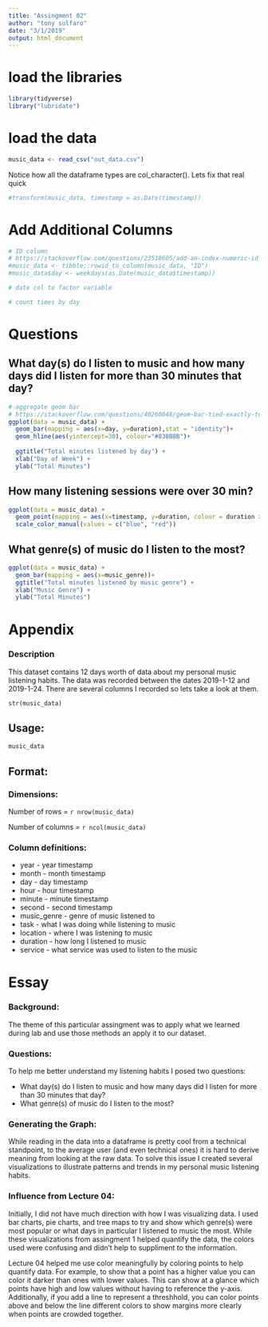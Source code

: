 ```yaml
---
title: "Assingment 02"
author: "tony sulfaro"
date: "3/1/2019"
output: html_document
---
```


# load the libraries
```r
library(tidyverse)
library("lubridate")
```

# load the data
```r
music_data <- read_csv("out_data.csv")
```

Notice how all the dataframe types are col_character(). Lets fix that real quick

```r
#transform(music_data, timestamp = as.Date(timestamp))
```

# Add Additional Columns
```r
# ID column
# https://stackoverflow.com/questions/23518605/add-an-index-numeric-id-column-to-large-data-frame
#music_data <- tibble::rowid_to_column(music_data, "ID")
#music_data$day <- weekdays(as.Date(music_data$timestamp))

# date col to factor variable

# count times by day
```
# Questions

## What day(s) do I listen to music and how many days did I listen for more than 30 minutes that day?
```r
# aggregate geom bar
# https://stackoverflow.com/questions/40260048/geom-bar-tied-exactly-to-x-and-y-axis-without-aggregating
ggplot(data = music_data) +
  geom_bar(mapping = aes(x=day, y=duration),stat = "identity")+
  geom_hline(aes(yintercept=30), colour="#838B8B")+
  
  ggtitle("Total minutes listened by day") +
  xlab("Day of Week") +
  ylab("Total Minutes")
```

## How many listening sessions were over 30 min?
```r
ggplot(data = music_data) +
  geom_point(mapping = aes(x=timestamp, y=duration, colour = duration > 30))+
  scale_color_manual(values = c("blue", "red"))
````


## What genre(s) of music do I listen to the most?
```r
ggplot(data = music_data) +
  geom_bar(mapping = aes(x=music_genre))+
  ggtitle("Total minutes listened by music genre") +
  xlab("Music Genre") +
  ylab("Total Minutes")
```

# Appendix

### Description
This dataset contains 12 days worth of data about my personal music listening habits. The data was recorded between the dates 2019-1-12 and 2019-1-24. There are several columns I recorded so lets take a look at them.

```r
str(music_data)
```

## Usage:
```r
music_data
```

## Format:

### Dimensions:
Number of rows = `r nrow(music_data)`

Number of columns = `r ncol(music_data)`

### Column definitions:
* year - year timestamp
* month - month timestamp
* day - day timestamp
* hour - hour timestamp
* minute - minute timestamp
* second - second timestamp
* music_genre - genre of music listened to
* task - what I was doing while listening to music
* location - where I was listening to music
* duration - how long I listened to music
* service - what service was used to listen to the music

# Essay

### Background:
The theme of this particular assingment was to apply what we learned during lab and use those methods an apply it to our dataset.

### Questions:
To help me better understand my listening habits I posed two questions:

* What day(s) do I listen to music and how many days did I listen for more than 30 minutes that day?
* What genre(s) of music do I listen to the most?

### Generating the Graph:
While reading in the data into a dataframe is pretty cool from a technical standpoint, to the average user (and even technical ones) it is hard to derive meaning from looking at the raw data. To solve this issue I created several visualizations to illustrate patterns and trends in my personal music listening habits.

### Influence from Lecture 04:
Initially, I did not have much direction with how I was visualizing data. I used bar charts, pie charts, and tree maps to try and show which genre(s) were most popular or what days in particular I listened to music the most. While these visualizations from assingment 1 helped quantify the data, the colors used were confusing and didn't help to suppliment to the information.

Lecture 04 helped me use color meaningfully by coloring points to help quantify data. For example, to show that a point has a higher value you can color it darker than ones with lower values. This can show at a glance which points have high and low values without having to reference the y-axis. Additionally, if you add a line to represent a threshhold, you can color points above and below the line different colors to show margins more clearly when points are crowded together.
